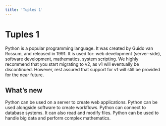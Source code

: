 ```yaml
---
title: 'Tuples 1'
---
```


# Tuples 1

Python is a popular programming language. It was created by Guido van Rossum, and released in 1991.
It is used for:
web development (server-side),
software development,
mathematics,
system scripting.
We highly recommend that you start migrating to v2, as v1 will eventually be
discontinued. However, rest assured that support for v1 will still be provided
for the near future.

## What’s new 

Python can be used on a server to create web applications.
Python can be used alongside software to create workflows.
Python can connect to database systems. It can also read and modify files.
Python can be used to handle big data and perform complex mathematics.